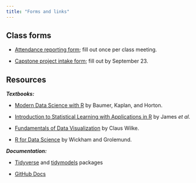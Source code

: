 ```yaml
---
title: "Forms and links"
---
```


## Class forms

-   [Attendance reporting form](https://forms.gle/ceJsFyuw6i58j6tBA); fill out once per class meeting.

-   [Capstone project intake form](https://forms.gle/zQT8jc85Y71BKYV48); fill out by September 23.

## Resources

***Textbooks:***

-   [Modern Data Science with R](https://mdsr-book.github.io/mdsr2e/) by Baumer, Kaplan, and Horton.

-   [Introduction to Statistical Learning with Applications in R](https://www.statlearning.com/) by James *et al.*

-   [Fundamentals of Data Visualization](https://clauswilke.com/dataviz/) by Claus Wilke.

-   [R for Data Science](https://r4ds.had.co.nz/) by Wickham and Grolemund.

***Documentation:***

-   [Tidyverse](https://www.tidyverse.org/) and [tidymodels](https://www.tidymodels.org/) packages

-   [GitHub Docs](https://docs.github.com/en)
